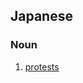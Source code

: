 ==Japanese==
{{ja-kanjitab|こう|ぎ|うん|どう|yomi=on}}

===Noun===
{{ja-noun|こうぎ うんどう}}

# [[protests]]
#: {{ja-usex|ギリシアで大規模な'''抗議運動'''が行われた。|ギリシア で だいきぼ な '''こうぎ うんどう''' が おこなわれた。|There were massive protests in Greece.}}